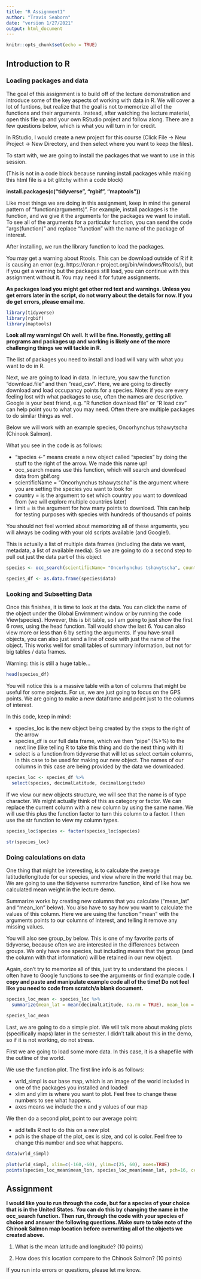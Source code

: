 ---
title: "R_Assignment1"
author: "Travis Seaborn"
date: "version 1/27/2021"
output: html_document
---

```{r setup, include=FALSE}
knitr::opts_chunk$set(echo = TRUE)
```

## Introduction to R

### Loading packages and data

The goal of this assignment is to build off of the lecture demonstration and introduce some of the key aspects of working with data in R. We will cover a lot of funtions, but realize that the goal is not to memorize all of the functions and their arguments. Instead, after watching the lecture material, open this file up and your own RStudio project and follow along. There are a few questions below, which is what you will turn in for credit.

In RStudio, I would create a new project for this course (Click File -> New Project -> New Directory, and then select where you want to keep the files).

To start with, we are going to install the packages that we want to use in this session.

(This is not in a code block because running install.packages while making this html file is a bit glitchy within a code block)

**install.packages(c("tidyverse", "rgbif", "maptools"))**

Like most things we are doing in this assignment, keep in mind the general pattern of "function(arguments)". For example, install.packages is the function, and we give it the arguments for the packages we want to install. To see all of the arguments for a particular function, you can send the code "args(function)" and replace "function" with the name of the package of interest.

After installing, we run the library function to load the packages.

You may get a warning about Rtools. This can be download outside of R if it is causing an error (e.g. https://cran.r-project.org/bin/windows/Rtools/), but if you get a warning but the packages still load, you can continue with this assignment without it. You may need it for future assignments.

**As packages load you might get other red text and warnings. Unless you get errors later in the script, do not worry about the details for now. If you do get errors, please email me.**

```{r packages}
library(tidyverse)
library(rgbif)
library(maptools)
```

**Look all my warnings! Oh well. It will be fine. Honestly, getting all programs and packages up and working is likely one of the more challenging things we will tackle in R.**

The list of packages you need to install and load will vary with what you want to do in R.

Next, we are going to load in data. In lecture, you saw the function "download.file" and then "read_csv". Here, we are going to directly download and load occupancy points for a species. Note: if you are every feeling lost with what packages to use, often the names are descriptive. Google is your best friend, e.g. "R function download file" or "R load csv" can help point you to what you may need. Often there are multiple packages to do similar things as well.

Below we will work with an example species, Oncorhynchus tshawytscha (Chinook Salmon).

What you see in the code is as follows:

* "species <-" means create a new object called "species" by doing the stuff to the right of the arrow. We made this name up!
* occ_search means use this function, which will search and download data from gbif.org
* scientificName = "Oncorhynchus tshawytscha" is the argument where you are setting the species you want to look for
* country = is the argument to set which country you want to download from (we will explore multiple countries later)
* limit = is the argument for how many points to download. This can help for testing purposes with species with hundreds of thousands of points

You should not feel worried about memorizing all of these arguments, you will always be coding with your old scripts available (and Google!).

This is actually a list of multiple data frames (including the data we want, metadata, a list of available media). So we are going to do a second step to pull out just the data part of this object

```{r data}
species <- occ_search(scientificName= "Oncorhynchus tshawytscha", country="US", limit=1000)

species_df <- as.data.frame(species$data)
```

### Looking and Subsetting Data

Once this finishes, it is time to look at the data. You can click the name of the object under the Global Envirnment window or by running the code View(species). However, this is bit table, so I am going to just show the first 6 rows, using the head function. Tail would show the last 6. You can also view more or less than 6 by setting the arguments. If you have small objects, you can also just send a line of code with just the name of the object. This works well for small tables of summary information, but not for big tables / data frames.

Warning: this is still a huge table...

```{r head}
head(species_df)
```

You will notice this is a massive table with a ton of columns that might be useful for some projects. For us, we are just going to focus on the GPS points. We are going to make a new dataframe and point just to the columns of interest.

In this code, keep in mind:

* species_loc is the new object being created by the steps to the right of the arrow
* species_df is our full data frame, which we then "pipe" (%>%) to the next line (like telling R to take this thing and do the next thing with it)
* select is a function from tidyverse that will let us select certain columns, in this case to be used for making our new object. The names of our columns in this case are being provided by the data we downloaded.

```{r subset}
species_loc <- species_df %>%
  select(species, decimalLatitude, decimalLongitude)
```

If we view our new objects structure, we will see that the name is of type character. We might actually think of this as category or factor. We can replace the current column with a new column by using the same name. We will use this plus the function factor to turn this column to a factor. I then use the str function to view my column types.

```{r factor}
species_loc$species <- factor(species_loc$species)

str(species_loc) 
```

### Doing calculations on data

One thing that might be interesting, is to calculate the average latitude/longitude for our species, and view where in the world that may be. We are going to use the tidyverse summarize function, kind of like how we calculated mean weight in the lecture demo.

Summarize works by creating new columns that you calculate ("mean_lat" and "mean_lon" below). You also have to say how you want to calculate the values of this column. Here we are using the function "mean" with the arguments points to our columns of interest, and telling it remove any missing values.

You will also see group_by below. This is one of my favorite parts of tidyverse, because often we are interested in the differences between groups. We only have one species, but including means that the group (and the column with that information) will be retained in our new object.

Again, don't try to memorize all of this, just try to understand the pieces. I often have to Google functions to see the arguments or find example code. **I copy and paste and manipulate example code all of the time! Do not feel like you need to code from scratch/a blank document.**

```{r calc}
species_loc_mean <- species_loc %>%
  summarize(mean_lat = mean(decimalLatitude, na.rm = TRUE), mean_lon = mean(decimalLongitude, na.rm = TRUE))

species_loc_mean
```

Last, we are going to do a simple plot. We will talk more about making plots (specifically maps) later in the semester. I didn't talk about this in the demo, so if it is not working, do not stress.

First we are going to load some more data. In this case, it is a shapefile with the outline of the world.

We use the function plot.
The first line info is as follows:

* wrld_simpl is our base map, which is an image of the world included in one of the packages you installed and loaded
* xlim and ylim is where you want to plot. Feel free to change these numbers to see what happens.
* axes means we include the x and y values of our map

We then do a second plot, point to our average point:

* add tells R not to do this on a new plot
* pch is the shape of the plot, cex is size, and col is color. Feel free to change this number and see what happens.

```{r map}
data(wrld_simpl)

plot(wrld_simpl, xlim=c(-160,-60), ylim=c(25, 60), axes=TRUE)
points(species_loc_mean$mean_lon, species_loc_mean$mean_lat, pch=16, cex = 1.5, col = "blue")

```

## Assignment
**I would like you to run through the code, but for a species of your choice that is in the United States. You can do this by changing the name in the occ_search function. Then run, through the code with your species of choice and answer the following questions. Make sure to take note of the Chinook Salmon map location before overwriting all of the objects we created above.**

1) What is the mean latitude and longitude? (10 points)

2) How does this location compare to the Chinook Salmon? (10 points)

If you run into errors or questions, please let me know.